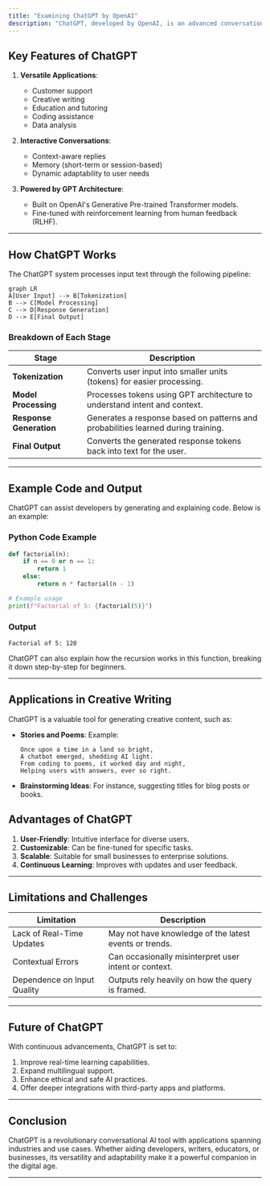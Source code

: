 ```yaml
---
title: "Examining ChatGPT by OpenAI"
description: "ChatGPT, developed by OpenAI, is an advanced conversational AI model designed for a multitude of applications. It leverages natural language processing (NLP) to interact with users in a human-like manner, providing solutions ranging from customer support to creative writing. "
---
```

## Key Features of ChatGPT

1. **Versatile Applications**: 
   - Customer support
   - Creative writing
   - Education and tutoring
   - Coding assistance
   - Data analysis

2. **Interactive Conversations**:
   - Context-aware replies
   - Memory (short-term or session-based)
   - Dynamic adaptability to user needs

3. **Powered by GPT Architecture**:
   - Built on OpenAI's Generative Pre-trained Transformer models.
   - Fine-tuned with reinforcement learning from human feedback (RLHF).

---

## How ChatGPT Works

The ChatGPT system processes input text through the following pipeline:

```mermaid
graph LR
A[User Input] --> B[Tokenization]
B --> C[Model Processing]
C --> D[Response Generation]
D --> E[Final Output]
```

### Breakdown of Each Stage

| Stage               | Description                                                                 |
|---------------------|-----------------------------------------------------------------------------|
| **Tokenization**    | Converts user input into smaller units (tokens) for easier processing.     |
| **Model Processing**| Processes tokens using GPT architecture to understand intent and context. |
| **Response Generation** | Generates a response based on patterns and probabilities learned during training. |
| **Final Output**    | Converts the generated response tokens back into text for the user.       |

---

## Example Code and Output

ChatGPT can assist developers by generating and explaining code. Below is an example:

### Python Code Example
```python
def factorial(n):
    if n == 0 or n == 1:
        return 1
    else:
        return n * factorial(n - 1)

# Example usage
print(f"Factorial of 5: {factorial(5)}")
```

### Output
```
Factorial of 5: 120
```

ChatGPT can also explain how the recursion works in this function, breaking it down step-by-step for beginners.

---

## Applications in Creative Writing

ChatGPT is a valuable tool for generating creative content, such as:

- **Stories and Poems**:
  Example:
  ```
  Once upon a time in a land so bright,
  A chatbot emerged, shedding AI light.
  From coding to poems, it worked day and night,
  Helping users with answers, ever so right.
  ```

- **Brainstorming Ideas**:
  For instance, suggesting titles for blog posts or books.



## Advantages of ChatGPT

1. **User-Friendly**: Intuitive interface for diverse users.
2. **Customizable**: Can be fine-tuned for specific tasks.
3. **Scalable**: Suitable for small businesses to enterprise solutions.
4. **Continuous Learning**: Improves with updates and user feedback.

---

## Limitations and Challenges

| Limitation         | Description                                                                 |
|--------------------|-----------------------------------------------------------------------------|
| Lack of Real-Time Updates | May not have knowledge of the latest events or trends.                |
| Contextual Errors  | Can occasionally misinterpret user intent or context.                      |
| Dependence on Input Quality | Outputs rely heavily on how the query is framed.                  |

---

## Future of ChatGPT

With continuous advancements, ChatGPT is set to:

1. Improve real-time learning capabilities.
2. Expand multilingual support.
3. Enhance ethical and safe AI practices.
4. Offer deeper integrations with third-party apps and platforms.

---

## Conclusion

ChatGPT is a revolutionary conversational AI tool with applications spanning industries and use cases. Whether aiding developers, writers, educators, or businesses, its versatility and adaptability make it a powerful companion in the digital age.

---

